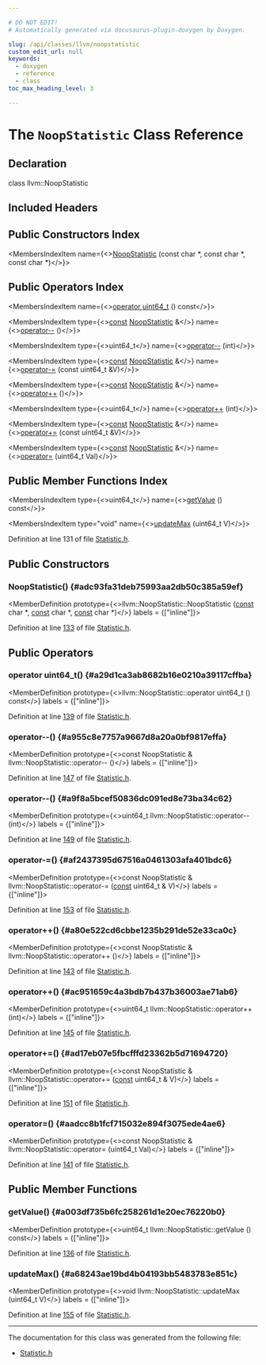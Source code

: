 ```yaml
---

# DO NOT EDIT!
# Automatically generated via docusaurus-plugin-doxygen by Doxygen.

slug: /api/classes/llvm/noopstatistic
custom_edit_url: null
keywords:
  - doxygen
  - reference
  - class
toc_max_heading_level: 3

---
```





# The `NoopStatistic` Class Reference

<DoxygenPage pluginConfig={pluginConfig}>



## Declaration

<CodeBlock>class llvm::NoopStatistic</CodeBlock>

## Included Headers

<IncludesList>
<IncludesListItem
  filePath="llvm/ADT/Statistic.h"
  permalink="/docs/api/files/include/include/llvm/include/llvm/adt/statistic-h"
  isLocal="true" />
</IncludesList>

## Public Constructors Index

<MembersIndex>

<MembersIndexItem
  name={<><a href="#adc93fa31deb75993aa2db50c385a59ef">NoopStatistic</a> (const char &#42;, const char &#42;, const char &#42;)</>}>
</MembersIndexItem>

</MembersIndex>

## Public Operators Index

<MembersIndex>

<MembersIndexItem
  name={<><a href="#a29d1ca3ab8682b16e0210a39117cffba">operator uint64&#95;t</a> () const</>}>
</MembersIndexItem>

<MembersIndexItem
  type={<><a href="/docs/api/files/lib/lib/target/lib/target/aarch64/aarch64promoteconstant-cpp/#a90f8350fecae261c25be85d38b451bff">const</a> <a href="/docs/api/classes/llvm/noopstatistic">NoopStatistic</a> &amp;</>}
  name={<><a href="#a955c8e7757a9667d8a20a0bf9817effa">operator--</a> ()</>}>
</MembersIndexItem>

<MembersIndexItem
  type={<>uint64&#95;t</>}
  name={<><a href="#a9f8a5bcef50836dc091ed8e73ba34c62">operator--</a> (int)</>}>
</MembersIndexItem>

<MembersIndexItem
  type={<><a href="/docs/api/files/lib/lib/target/lib/target/aarch64/aarch64promoteconstant-cpp/#a90f8350fecae261c25be85d38b451bff">const</a> <a href="/docs/api/classes/llvm/noopstatistic">NoopStatistic</a> &amp;</>}
  name={<><a href="#af2437395d67516a0461303afa401bdc6">operator-=</a> (const uint64&#95;t &amp;V)</>}>
</MembersIndexItem>

<MembersIndexItem
  type={<><a href="/docs/api/files/lib/lib/target/lib/target/aarch64/aarch64promoteconstant-cpp/#a90f8350fecae261c25be85d38b451bff">const</a> <a href="/docs/api/classes/llvm/noopstatistic">NoopStatistic</a> &amp;</>}
  name={<><a href="#a80e522cd6cbbe1235b291de52e33ca0c">operator++</a> ()</>}>
</MembersIndexItem>

<MembersIndexItem
  type={<>uint64&#95;t</>}
  name={<><a href="#ac951659c4a3bdb7b437b36003ae71ab6">operator++</a> (int)</>}>
</MembersIndexItem>

<MembersIndexItem
  type={<><a href="/docs/api/files/lib/lib/target/lib/target/aarch64/aarch64promoteconstant-cpp/#a90f8350fecae261c25be85d38b451bff">const</a> <a href="/docs/api/classes/llvm/noopstatistic">NoopStatistic</a> &amp;</>}
  name={<><a href="#ad17eb07e5fbcfffd23362b5d71694720">operator+=</a> (const uint64&#95;t &amp;V)</>}>
</MembersIndexItem>

<MembersIndexItem
  type={<><a href="/docs/api/files/lib/lib/target/lib/target/aarch64/aarch64promoteconstant-cpp/#a90f8350fecae261c25be85d38b451bff">const</a> <a href="/docs/api/classes/llvm/noopstatistic">NoopStatistic</a> &amp;</>}
  name={<><a href="#aadcc8b1fcf715032e894f3075ede4ae6">operator=</a> (uint64&#95;t Val)</>}>
</MembersIndexItem>

</MembersIndex>

## Public Member Functions Index

<MembersIndex>

<MembersIndexItem
  type={<>uint64&#95;t</>}
  name={<><a href="#a003df735b6fc258261d1e20ec76220b0">getValue</a> () const</>}>
</MembersIndexItem>

<MembersIndexItem
  type="void"
  name={<><a href="#a68243ae19bd4b04193bb5483783e851c">updateMax</a> (uint64&#95;t V)</>}>
</MembersIndexItem>

</MembersIndex>


Definition at line 131 of file <a href="/docs/api/files/include/include/llvm/include/llvm/adt/statistic-h">Statistic.h</a>.

<SectionDefinition>

## Public Constructors

### NoopStatistic() {#adc93fa31deb75993aa2db50c385a59ef}

<MemberDefinition
  prototype={<>llvm::NoopStatistic::NoopStatistic (<a href="/docs/api/files/lib/lib/target/lib/target/aarch64/aarch64promoteconstant-cpp/#a90f8350fecae261c25be85d38b451bff">const</a> char &#42;, <a href="/docs/api/files/lib/lib/target/lib/target/aarch64/aarch64promoteconstant-cpp/#a90f8350fecae261c25be85d38b451bff">const</a> char &#42;, <a href="/docs/api/files/lib/lib/target/lib/target/aarch64/aarch64promoteconstant-cpp/#a90f8350fecae261c25be85d38b451bff">const</a> char &#42;)</>}
  labels = {["inline"]}>

Definition at line <a href="/docs/api/files/include/include/llvm/include/llvm/adt/statistic-h/#l00133">133</a> of file <a href="/docs/api/files/include/include/llvm/include/llvm/adt/statistic-h">Statistic.h</a>.
</MemberDefinition>

</SectionDefinition>

<SectionDefinition>

## Public Operators

### operator uint64&#95;t() {#a29d1ca3ab8682b16e0210a39117cffba}

<MemberDefinition
  prototype={<>llvm::NoopStatistic::operator uint64&#95;t () const</>}
  labels = {["inline"]}>

Definition at line <a href="/docs/api/files/include/include/llvm/include/llvm/adt/statistic-h/#l00139">139</a> of file <a href="/docs/api/files/include/include/llvm/include/llvm/adt/statistic-h">Statistic.h</a>.
</MemberDefinition>

### operator--() {#a955c8e7757a9667d8a20a0bf9817effa}

<MemberDefinition
  prototype={<>const NoopStatistic &amp; llvm::NoopStatistic::operator-- ()</>}
  labels = {["inline"]}>

Definition at line <a href="/docs/api/files/include/include/llvm/include/llvm/adt/statistic-h/#l00147">147</a> of file <a href="/docs/api/files/include/include/llvm/include/llvm/adt/statistic-h">Statistic.h</a>.
</MemberDefinition>

### operator--() {#a9f8a5bcef50836dc091ed8e73ba34c62}

<MemberDefinition
  prototype={<>uint64&#95;t llvm::NoopStatistic::operator-- (int)</>}
  labels = {["inline"]}>

Definition at line <a href="/docs/api/files/include/include/llvm/include/llvm/adt/statistic-h/#l00149">149</a> of file <a href="/docs/api/files/include/include/llvm/include/llvm/adt/statistic-h">Statistic.h</a>.
</MemberDefinition>

### operator-=() {#af2437395d67516a0461303afa401bdc6}

<MemberDefinition
  prototype={<>const NoopStatistic &amp; llvm::NoopStatistic::operator-= (<a href="/docs/api/files/lib/lib/target/lib/target/aarch64/aarch64promoteconstant-cpp/#a90f8350fecae261c25be85d38b451bff">const</a> uint64&#95;t &amp; V)</>}
  labels = {["inline"]}>

Definition at line <a href="/docs/api/files/include/include/llvm/include/llvm/adt/statistic-h/#l00153">153</a> of file <a href="/docs/api/files/include/include/llvm/include/llvm/adt/statistic-h">Statistic.h</a>.
</MemberDefinition>

### operator++() {#a80e522cd6cbbe1235b291de52e33ca0c}

<MemberDefinition
  prototype={<>const NoopStatistic &amp; llvm::NoopStatistic::operator++ ()</>}
  labels = {["inline"]}>

Definition at line <a href="/docs/api/files/include/include/llvm/include/llvm/adt/statistic-h/#l00143">143</a> of file <a href="/docs/api/files/include/include/llvm/include/llvm/adt/statistic-h">Statistic.h</a>.
</MemberDefinition>

### operator++() {#ac951659c4a3bdb7b437b36003ae71ab6}

<MemberDefinition
  prototype={<>uint64&#95;t llvm::NoopStatistic::operator++ (int)</>}
  labels = {["inline"]}>

Definition at line <a href="/docs/api/files/include/include/llvm/include/llvm/adt/statistic-h/#l00145">145</a> of file <a href="/docs/api/files/include/include/llvm/include/llvm/adt/statistic-h">Statistic.h</a>.
</MemberDefinition>

### operator+=() {#ad17eb07e5fbcfffd23362b5d71694720}

<MemberDefinition
  prototype={<>const NoopStatistic &amp; llvm::NoopStatistic::operator+= (<a href="/docs/api/files/lib/lib/target/lib/target/aarch64/aarch64promoteconstant-cpp/#a90f8350fecae261c25be85d38b451bff">const</a> uint64&#95;t &amp; V)</>}
  labels = {["inline"]}>

Definition at line <a href="/docs/api/files/include/include/llvm/include/llvm/adt/statistic-h/#l00151">151</a> of file <a href="/docs/api/files/include/include/llvm/include/llvm/adt/statistic-h">Statistic.h</a>.
</MemberDefinition>

### operator=() {#aadcc8b1fcf715032e894f3075ede4ae6}

<MemberDefinition
  prototype={<>const NoopStatistic &amp; llvm::NoopStatistic::operator= (uint64&#95;t Val)</>}
  labels = {["inline"]}>

Definition at line <a href="/docs/api/files/include/include/llvm/include/llvm/adt/statistic-h/#l00141">141</a> of file <a href="/docs/api/files/include/include/llvm/include/llvm/adt/statistic-h">Statistic.h</a>.
</MemberDefinition>

</SectionDefinition>

<SectionDefinition>

## Public Member Functions

### getValue() {#a003df735b6fc258261d1e20ec76220b0}

<MemberDefinition
  prototype={<>uint64&#95;t llvm::NoopStatistic::getValue () const</>}
  labels = {["inline"]}>

Definition at line <a href="/docs/api/files/include/include/llvm/include/llvm/adt/statistic-h/#l00136">136</a> of file <a href="/docs/api/files/include/include/llvm/include/llvm/adt/statistic-h">Statistic.h</a>.
</MemberDefinition>

### updateMax() {#a68243ae19bd4b04193bb5483783e851c}

<MemberDefinition
  prototype={<>void llvm::NoopStatistic::updateMax (uint64&#95;t V)</>}
  labels = {["inline"]}>

Definition at line <a href="/docs/api/files/include/include/llvm/include/llvm/adt/statistic-h/#l00155">155</a> of file <a href="/docs/api/files/include/include/llvm/include/llvm/adt/statistic-h">Statistic.h</a>.
</MemberDefinition>

</SectionDefinition>

<hr/>

The documentation for this class was generated from the following file:

<ul>
<li><a href="/docs/api/files/include/include/llvm/include/llvm/adt/statistic-h">Statistic.h</a></li>
</ul>

</DoxygenPage>
